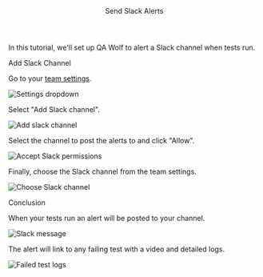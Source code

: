 
<Layout>

<Header>Send Slack Alerts</Header>

In this tutorial, we'll set up QA Wolf to alert a Slack channel when tests run.

<SubHeader>Add Slack Channel</SubHeader>

Go to your <a href="https://www.qawolf.com/tests" target="_blank">team settings</a>.

<Image
  alt="Settings dropdown"
  height={224}
  src="/docs/team-settings-dropdown.png"
  width={300}
/>

Select "Add Slack channel".

<Image
  alt="Add slack channel"
  height={226}
  src="/docs/send-slack-alerts/team-settings-add-slack-channel.png"
  width={634}
/>

Select the channel to post the alerts to and click "Allow".

<Image
  alt="Accept Slack permissions"
  height={600}
  src="/docs/send-slack-alerts/accept-slack-permissions.png"
  width={800}
/>

Finally, choose the Slack channel from the team settings.

<Image
  alt="Choose Slack channel"
  height={261}
  src="/docs/send-slack-alerts/choose-slack-channel.png"
  width={640}
/>

<SubHeader>Conclusion</SubHeader>

When your tests run an alert will be posted to your channel.

<Image
  alt="Slack message"
  height={232}
  src="/docs/send-slack-alerts/slack-message.png"
  width={800}
/>

The alert will link to any failing test with a video and detailed logs.

<Image
  alt="Failed test logs"
  height={672}
  src="/docs/failed-test.png"
  width={1600}
/>

</Layout>
